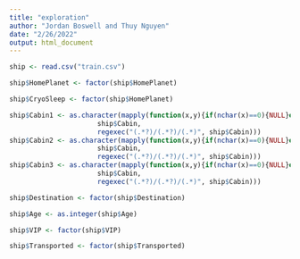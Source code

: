 ```yaml
---
title: "exploration"
author: "Jordan Boswell and Thuy Nguyen"
date: "2/26/2022"
output: html_document
---
```


```r
ship <- read.csv("train.csv")

ship$HomePlanet <- factor(ship$HomePlanet)

ship$CryoSleep <- factor(ship$HomePlanet)

ship$Cabin1 <- as.character(mapply(function(x,y){if(nchar(x)==0){NULL}else{substr(x,y[2],y[3]-2)}},
                      ship$Cabin,
                      regexec("(.*?)/(.*?)/(.*)", ship$Cabin)))
ship$Cabin2 <- as.character(mapply(function(x,y){if(nchar(x)==0){NULL}else{substr(x,y[3],y[4]-2)}},
                      ship$Cabin,
                      regexec("(.*?)/(.*?)/(.*)", ship$Cabin)))
ship$Cabin3 <- as.character(mapply(function(x,y){if(nchar(x)==0){NULL}else{substr(x,y[4],nchar(x))}},
                      ship$Cabin,
                      regexec("(.*?)/(.*?)/(.*)", ship$Cabin)))

ship$Destination <- factor(ship$Destination)

ship$Age <- as.integer(ship$Age)

ship$VIP <- factor(ship$VIP)

ship$Transported <- factor(ship$Transported)
```

